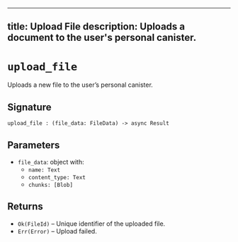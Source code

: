 
---
title: Upload File
description: Uploads a document to the user's personal canister.
---

# `upload_file`

Uploads a new file to the user’s personal canister.

## Signature

```candid
upload_file : (file_data: FileData) -> async Result
```

## Parameters

- `file_data`: object with:
  - `name: Text`
  - `content_type: Text`
  - `chunks: [Blob]`

## Returns

- `Ok(FileId)` – Unique identifier of the uploaded file.
- `Err(Error)` – Upload failed.

